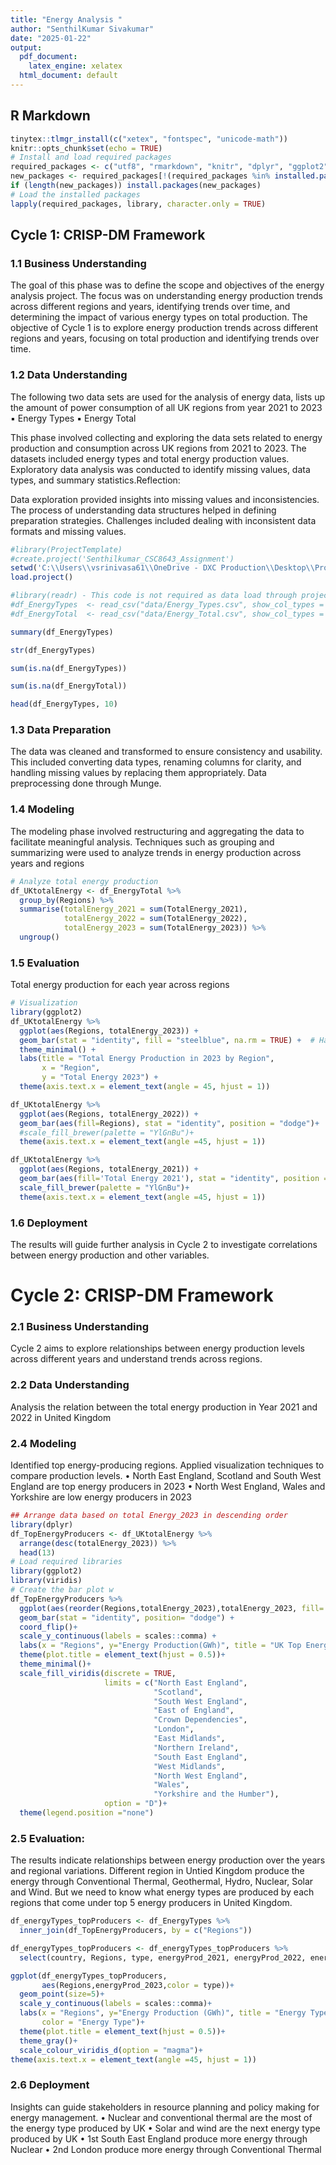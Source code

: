 ```yaml
---
title: "Energy Analysis "
author: "SenthilKumar Sivakumar"
date: "2025-01-22"
output:
  pdf_document:
    latex_engine: xelatex
  html_document: default
---
```

## R Markdown

```r
tinytex::tlmgr_install(c("xetex", "fontspec", "unicode-math"))
knitr::opts_chunk$set(echo = TRUE)
# Install and load required packages
required_packages <- c("utf8", "rmarkdown", "knitr", "dplyr", "ggplot2", "tinytex","ProjectTemplate")
new_packages <- required_packages[!(required_packages %in% installed.packages()[, "Package"])]
if (length(new_packages)) install.packages(new_packages)
# Load the installed packages
lapply(required_packages, library, character.only = TRUE)
```


## Cycle 1: CRISP-DM Framework

### 1.1 Business Understanding
The goal of this phase was to define the scope and objectives of the energy analysis project. The focus was on understanding energy production trends across different regions and years, identifying trends over time, and determining the impact of various energy types on total production.
The objective of Cycle 1 is to explore energy production trends across different regions and years, focusing on total production and identifying trends over time.


### 1.2 Data Understanding
The following two data sets are used for the analysis of energy data, lists up the amount of power consumption of all UK regions from year 2021 to 2023
▪ Energy Types 
▪ Energy Total

This phase involved collecting and exploring the data sets related to energy production and consumption across UK regions from 2021 to 2023. The datasets included energy types and total energy production values. Exploratory data analysis was conducted to identify missing values, data types, and summary statistics.Reflection:

Data exploration provided insights into missing values and inconsistencies.
The process of understanding data structures helped in defining preparation strategies.
Challenges included dealing with inconsistent data formats and missing values.


```r
#library(ProjectTemplate)
#create.project('Senthilkumar_CSC8643_Assignment')
setwd('C:\\Users\\vsrinivasa61\\OneDrive - DXC Production\\Desktop\\Project_Repo\\Senthilkumar_CSC8643_Assignment')
load.project()
```

```r
#library(readr) - This code is not required as data load through project 
#df_EnergyTypes  <- read_csv("data/Energy_Types.csv", show_col_types = FALSE)
#df_EnergyTotal  <- read_csv("data/Energy_Total.csv", show_col_types = FALSE)
```


```r
summary(df_EnergyTypes)
```
```r
str(df_EnergyTypes)
```

```r
sum(is.na(df_EnergyTypes))
```

```r
sum(is.na(df_EnergyTotal))
```

```r
head(df_EnergyTypes, 10)
```



### 1.3 Data Preparation
The data was cleaned and transformed to ensure consistency and usability. 
This included converting data types, renaming columns for clarity, and handling missing values by replacing them appropriately. Data preprocessing done through Munge.



### 1.4 Modeling
The modeling phase involved restructuring and aggregating the data to facilitate meaningful analysis. Techniques such as grouping and summarizing were used to analyze trends in energy production across years and regions
```r
# Analyze total energy production
df_UKtotalEnergy <- df_EnergyTotal %>%
  group_by(Regions) %>%
  summarise(totalEnergy_2021 = sum(TotalEnergy_2021),
            totalEnergy_2022 = sum(TotalEnergy_2022),
            totalEnergy_2023 = sum(TotalEnergy_2023)) %>%
  ungroup()

```


### 1.5 Evaluation
Total energy production for each year across regions
```r
# Visualization
library(ggplot2)
df_UKtotalEnergy %>%
  ggplot(aes(Regions, totalEnergy_2023)) + 
  geom_bar(stat = "identity", fill = "steelblue", na.rm = TRUE) +  # Handle NAs
  theme_minimal() +
  labs(title = "Total Energy Production in 2023 by Region",
       x = "Region",
       y = "Total Energy 2023") +
  theme(axis.text.x = element_text(angle = 45, hjust = 1))
```

```r
df_UKtotalEnergy %>%
  ggplot(aes(Regions, totalEnergy_2022)) + 
  geom_bar(aes(fill=Regions), stat = "identity", position = "dodge")+
  #scale_fill_brewer(palette = "YlGnBu")+
  theme(axis.text.x = element_text(angle =45, hjust = 1))
```


```r
df_UKtotalEnergy %>%
  ggplot(aes(Regions, totalEnergy_2021)) + 
  geom_bar(aes(fill='Total Energy 2021'), stat = "identity", position = "dodge", color ='blue')+
  scale_fill_brewer(palette = "YlGnBu")+
  theme(axis.text.x = element_text(angle =45, hjust = 1))
```


### 1.6 Deployment

The results will guide further analysis in Cycle 2 to investigate correlations between energy production and other variables.


# Cycle 2: CRISP-DM Framework

### 2.1 Business Understanding

Cycle 2 aims to explore relationships between energy production levels across different years and understand trends across regions.

### 2.2 Data Understanding
Analysis the relation between the total energy production in Year 2021 and 2022 in United Kingdom

### 2.4 Modeling
Identified top energy-producing regions.
Applied visualization techniques to compare production levels.
• North East England, Scotland and South West England are top energy producers in 2023
• North West England, Wales and Yorkshire are low energy producers in 2023
```r
## Arrange data based on total Energy_2023 in descending order
library(dplyr)
df_TopEnergyProducers <- df_UKtotalEnergy %>%
  arrange(desc(totalEnergy_2023)) %>%
  head(13)
# Load required libraries
library(ggplot2)
library(viridis)
# Create the bar plot w
df_TopEnergyProducers %>%
  ggplot(aes(reorder(Regions,totalEnergy_2023),totalEnergy_2023, fill= Regions)) +
  geom_bar(stat = "identity", position= "dodge") +
  coord_flip()+
  scale_y_continuous(labels = scales::comma) +
  labs(x = "Regions", y="Energy Production(GWh)", title = "UK Top Energy Producers in 2023")+ 
  theme(plot.title = element_text(hjust = 0.5))+
  theme_minimal()+
  scale_fill_viridis(discrete = TRUE, 
                     limits = c("North East England", 
                                "Scotland", 
                                "South West England", 
                                "East of England", 
                                "Crown Dependencies", 
                                "London",
                                "East Midlands",
                                "Northern Ireland",
                                "South East England",
                                "West Midlands",
                                "North West England",
                                "Wales",
                                "Yorkshire and the Humber"), 
                     option = "D")+
  theme(legend.position ="none")
```

### 2.5 Evaluation:
The results indicate relationships between energy production over the years and regional variations.
Different region in Untied Kingdom produce the energy through Conventional Thermal, Geothermal, Hydro, Nuclear, Solar and Wind. But we need to know what energy types are produced by each regions that come under top 5 energy producers in United Kingdom.

```r

df_energyTypes_topProducers <- df_EnergyTypes %>%
  inner_join(df_TopEnergyProducers, by = c("Regions"))

df_energyTypes_topProducers <- df_energyTypes_topProducers %>%
  select(country, Regions, type, energyProd_2021, energyProd_2022, energyProd_2023)

ggplot(df_energyTypes_topProducers, 
       aes(Regions,energyProd_2023,color = type))+
  geom_point(size=5)+
  scale_y_continuous(labels = scales::comma)+
  labs(x = "Regions", y="Energy Production (GWh)", title = "Energy Type of Top Energy Producers in 2023", 
       color = "Energy Type")+ 
  theme(plot.title = element_text(hjust = 0.5))+
  theme_gray()+
  scale_colour_viridis_d(option = "magma")+
theme(axis.text.x = element_text(angle =45, hjust = 1))

```


### 2.6 Deployment

Insights can guide stakeholders in resource planning and policy making for energy management.
• Nuclear and conventional thermal are the most of the energy type produced by UK
• Solar and wind are the next energy type produced by UK
• 1st South East England produce more energy through Nuclear
• 2nd London produce more energy through Conventional Thermal





